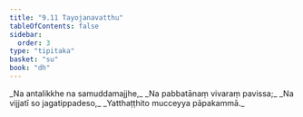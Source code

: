 ```yaml
---
title: "9.11 Tayojanavatthu"
tableOfContents: false
sidebar:
  order: 3
type: "tipitaka"
basket: "su"
book: "dh"
---
```



<DynamicBreadcrumb />

<Division number="127" book="dh">

<Paragraph number="136" type="verses" book="dh">
_Na antalikkhe na samuddamajjhe,_  
_Na pabbatānaṃ vivaraṃ pavissa;_  
_Na vijjatī so jagatippadeso,_  
_Yatthaṭṭhito mucceyya pāpakammā._
</Paragraph>
</Division>